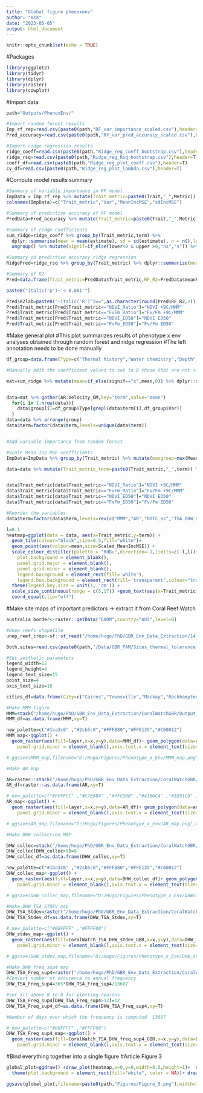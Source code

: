 ```yaml
---
title: "Global figure phenoxenv"
author: "XXX"
date: "2023-05-05"
output: html_document
---
```


```r
knitr::opts_chunk$set(echo = TRUE)
```

#Packages
```r
library(ggplot2)
library(tidyr)
library(dplyr)
library(raster)
library(cowplot)
```

#Import data
```r
path="Outputs/PhenoxEnv/"

#Import random forest results
Imp_rf_rep=read.csv(paste0(path,"RF_var_importance_scaled.csv"),header=T)
Pred_accuracy=read.csv(paste0(path,"RF_var_pred_accuracy_scaled.csv"),header=T)

#Import ridge regression results 
ridge_coeff=read.csv(paste0(path,"Ridge_reg_coeff_bootstrap.csv"),header=T)
ridge_rsq=read.csv(paste0(path,"Ridge_reg_Rsq_bootstrap.csv"),header=T)
coeff_df=read.csv(paste0(path,"Ridge_reg_plot_coeff.csv"),header=T)
cv_df=read.csv(paste0(path,"Ridge_reg_plot_lambda.csv"),header=T)

```

#Compute model results summary
```r
#Summary of variable importance in RF model
ImpData = Imp_rf_rep %>% mutate(Trait_metric=paste0(Trait,"_",Metric)) %>% group_by(Trait_metric,Variable) %>% dplyr::summarize(mean=mean(Varimp),sd=sd(Varimp)) 
colnames(ImpData)=c("Trait_metric","Var","MeanIncMSE","sdIncMSE")

#Summary of predictive accuracy of RF model
PredData=Pred_accuracy %>% mutate(Trait_metric=paste0(Trait,"_",Metric)) %>% group_by(Trait_metric) %>% dplyr::summarize(meanR2=mean(R2_test),sdR2=sd(R2_test),meanR2_adj=mean(R2_test.adj),sdR2_adj=sd(R2_test.adj)) 

#Summary of ridge coefficients
sum_ridge=ridge_coeff %>% group_by(Trait_metric,term) %>%
  dplyr::summarise(mean = mean(estimate), sd = sd(estimate), n = n(),lower=Rmisc::CI(estimate, ci=0.95)[3],upper=Rmisc::CI(estimate, ci=0.95)[1],q1=quantile(estimate)[2],q3=quantile(estimate)[4],median=median(estimate),IQ=q3-q1,min=q1-1.5*IQ,max=q3+1.5*IQ) %>%
  ungroup() %>% mutate(signif=if_else(lower<0 & upper >0,"ns","s")) %>% subset(term !="(Intercept)")

#Summary od predictive accuracy ridge regression
RidgePred=ridge_rsq %>% group_by(Trait_metric) %>% dplyr::summarize(meanR2=mean(Rsq_test),sdR2=sd(Rsq_test))

#Summary of R2
Pred=data.frame(Trait_metric=PredData$Trait_metric,RF_R2=PredData$meanR2,RR_R2=RidgePred$meanR2)

paste0("italic('p')~'< 0.001'")

Pred$R2lab=paste0("~italic('R')^2==",as.character(round(Pred$RF_R2,2)),"/",as.character(round(Pred$RR_R2,2)))
Pred$Trait_metric[Pred$Trait_metric=="NDVI_Ratio"]="NDVI +9C/MMM"
Pred$Trait_metric[Pred$Trait_metric=="FvFm_Ratio"]="Fv/Fm +9C/MMM"
Pred$Trait_metric[Pred$Trait_metric=="NDVI_ED50"]="NDVI ED50"
Pred$Trait_metric[Pred$Trait_metric=="FvFm_ED50"]="Fv/Fm ED50"
```

#Make general plot 
#This plot summarizes results of phenotype x env analyses obtained through random forest and ridge regression
#The left annotation needs to be done manually 
```r
df_group=data.frame(Type=c("Thermal history","Water chemistry","Depth","Clouds","Pig","Hydro"),Var=c("AR,ROTC_ss,TSA_DHW_stdev,DHW_freq_sup4,DHW_collection,DHW_freq_sup4_1year,MMM","Turbidity","Depth","CF30a","Health.score","Velocity_OM"))

#Manually edit the coefficient values to set to 0 those that are not singificantly different from 0 

mat=sum_ridge %>% mutate(mean=if_else(signif=="s",mean,0)) %>% dplyr::select(Trait_metric,term,mean) %>% pivot_wider(names_from="term",values_from="mean") 


data=mat %>% gather(AR:Velocity_OM,key="term",value="mean")
  for(i in 1:nrow(data)){
    data$group[i]=df_group$Type[grepl(data$term[i],df_group$Var)]
  }
data=data %>% arrange(group)
data$term=factor(data$term,levels=unique(data$term))


#Add variable importance from random forest

#Scale Mean Inc MSE coefficients
ImpData=ImpData %>% group_by(Trait_metric) %>% mutate(maxgroup=max(MeanIncMSE),mingroup=min(MeanIncMSE)) %>% ungroup() %>% mutate(meanMSE=mean(MeanIncMSE),Scaled_MeanIncMSE=meanMSE*(MeanIncMSE-mingroup)/(maxgroup-mingroup)) 

data=data %>% mutate(Trait_metric_term=paste0(Trait_metric,"_",term)) %>% merge(ImpData %>% mutate(Trait_metric_term=paste0(Trait_metric,"_",Var)) %>% ungroup() %>% dplyr::select(c(Trait_metric_term,Scaled_MeanIncMSE)),by="Trait_metric_term")


data$Trait_metric[data$Trait_metric=="NDVI_Ratio"]="NDVI +9C/MMM"
data$Trait_metric[data$Trait_metric=="FvFm_Ratio"]="Fv/Fm +9C/MMM"
data$Trait_metric[data$Trait_metric=="NDVI_ED50"]="NDVI ED50"
data$Trait_metric[data$Trait_metric=="FvFm_ED50"]="Fv/Fm ED50"

#Reorder the variables
data$term=factor(data$term,levels=rev(c("MMM","AR","ROTC_ss","TSA_DHW_stdev","DHW_freq_sup4","DHW_collection","DHW_freq_sup4_1year","CF30a","Turbidity","Velocity_OM","Depth","Health.score")))

l=0.1
heatmap=ggplot(data = data, aes(x=Trait_metric,y=term)) + 
  geom_tile(colour="black",size=0.5,fill="white")+
  geom_point(aes(colour=mean,size=Scaled_MeanIncMSE)) +
  scale_colour_distiller(palette = "RdBu",direction=-1,limits=c(-l,l))+ theme_void()+ labs(x="",y="",colour="Ridge regression\nStandardized \nCoefficients",size="Random Forest\nVar Importance\n(Mean Inc MSE)")+ theme(rect = element_rect(fill = "transparent",colour="transparent"),panel.background = element_rect(fill='white'), 
    plot.background = element_blank(), 
    panel.grid.major = element_blank(), 
    panel.grid.minor = element_blank(), 
    legend.background = element_rect(fill='white'),
    legend.box.background = element_rect(fill='transparent',colour="transparent"),axis.text.x=element_text(size=17,color="black",angle=90,vjust=0.5,hjust=0.99),axis.text.y=element_text(size=17,color="black",angle=0,hjust=0.99,vjust=1),axis.title.x = element_text(size=20,color="black"),legend.title = element_text(size=20,color="black"),legend.text = element_text(size=20,color="black"),legend.position = "right",plot.margin = ggplot2::margin(t=3,r=1,b=1,l=1, "cm"),legend.margin=unit(1.5,"cm")) +
  theme(legend.key.size = unit(1, 'cm')) +
  scale_size_continuous(range = c(5,17)) +geom_text(aes(x=Trait_metric,y=13,label=R2lab,fontface=2),data=Pred,angle=45,size=7,hjust=0.2,parse = TRUE) +
  coord_equal(clip="off")
```

#Make site maps of important predictors -> extract it from Coral Reef Watch 
```r
australia_border<-raster::getData("GADM",country="AUS",level=0)

#Unep reefs shapefile
unep_reef_crop<-sf::st_read("/home/hugo/PhD/GBR_Env_Data_Extraction/14_001_WCMC008_CoralReefs2018_v4_1/Custom_data/unep_reefs_cropped.shp")

Both.sites=read.csv(paste0(path,"/Data/GBR_PAM/Sites_thermal_tolerance_summary_v2.csv"),header=T)

#Set aesthetic parameters
legend_width=12
legend_height=4
legend_text_size=15
point_size=4
axis_text_size=18

cities_df=data.frame(City=c("Cairns","Townsville","Mackay","Rockhampton"),Lon=c(145.754120,146.816956,149.186813,150.511673),Lat=c(-16.925491,-19.258965,-21.144337,-23.375000),vjust=c(-0.4,-0.4,-0.4,+0.4),hjust=c(0.6,0,0.1,0))

#Make MMM figure
MMM=stack("/home/hugo/PhD/GBR_Env_Data_Extraction/CoralWatchGBR/Output_metrics/CoralWatch_MMM_GBR.nc")
MMM_df=as.data.frame(MMM,xy=T)

new_palette=c("#1ba3c6" ,"#2cb5c0","#FFF880","#FFE135","#C60012") 
MMM_map<-ggplot() +  
  geom_raster(aes(fill=layer,x=x,y=y),data=MMM_df)+ geom_polygon(data=australia_border, aes(long,lat,group=group),fill="grey",colour="black") + geom_sf(data = unep_reef_crop['LAYER_NAME'],fill="grey") + coord_sf(xlim=c(145,153),ylim=c(-24.5,-14),expand=F)+ theme(legend.position="bottom",panel.border = element_rect(colour = "black", fill=NA, size=0.5),panel.background = element_rect(fill ="transparent"),panel.grid.major = element_blank(),
    panel.grid.minor = element_blank(),axis.text.x = element_text(size=axis_text_size,color="black"),axis.text.y=element_text(size=axis_text_size,color="black"),axis.title.x = element_text(size=20,color="black"),axis.title.y = element_text(size=20,color="black"),legend.title=element_text(size=legend_text_size,vjust=0.9),legend.text=element_text(size=legend_text_size),plot.margin=margin(t = 10, r = 5, b = 5, l = 5, unit = "pt"),legend.key.height = unit(legend_height,"mm"),legend.key.width = unit(legend_width,"mm"),legend.margin=margin(-15, 0, 0, 0)) + geom_point(data=Both.sites,aes(x=Lon,y=Lat),fill="white",size=point_size,shape=21, color="black")+ labs(x="",y="",fill="MMM") +scale_fill_gradientn(colours = new_palette,limits=c(26.5,29),breaks=c(27,28,29))+ scale_x_discrete(breaks=c(145,149,153)) + geom_point(data=cities_df,aes(x=Lon,y=Lat),fill="black",size=point_size,shape=22, color="black") + geom_text(size=6.5,aes(x=Lon+hjust,y=Lat+vjust,label=City),data=cities_df)

# ggsave(MMM_map,filename="D:/Hugo/Figures/Phenotype_x_Env/MMM_map.png",width=16,height=14,dpi=320)

#Make AR map

AR=raster::stack("/home/hugo/PhD/GBR_Env_Data_Extraction/CoralWatchGBR/Output_metrics/CoralWatch_AR_GBR.nc")
AR_df=raster::as.data.frame(AR,xy=T)

# new_palette=c("#FFFFCC" ,"#C7E9B4" ,"#7FCDBB" ,"#41B6C4" ,"#1D91C0" ,"#225EA8" ,"#0C2C84") 
AR_map<-ggplot() +  
  geom_raster(aes(fill=layer,x=x,y=y),data=AR_df)+ geom_polygon(data=australia_border, aes(long,lat,group=group),fill="grey",colour="black") + geom_sf(data = unep_reef_crop['LAYER_NAME'],fill="grey") + coord_sf(xlim=c(145,153),ylim=c(-24.5,-14),expand=F)+ theme(legend.position="bottom",panel.border = element_rect(colour = "black", fill=NA, size=0.5),panel.background = element_rect(fill ="transparent"),panel.grid.major = element_blank(),
    panel.grid.minor = element_blank(),axis.text.x = element_text(size=axis_text_size,color="black"),axis.text.y=element_text(size=axis_text_size,color="black"),axis.title.x = element_text(size=20,color="black"),axis.title.y = element_text(size=20,color="black"),legend.title=element_text(size=legend_text_size,vjust=0.9),legend.text=element_text(size=legend_text_size),plot.margin=margin(t = 10, r = 5, b = 5, l = 5, unit = "pt"),legend.key.height = unit(legend_height,"mm"),legend.key.width = unit(legend_width,"mm"),legend.margin=margin(-15, 0, 0, 0)) + geom_point(data=Both.sites,aes(x=Lon,y=Lat),fill="white",size=point_size,shape=21, color="black")+ labs(x="",y="",fill="AR") +scale_fill_gradientn(colours = new_palette,limits=c(4,11),breaks=c(4,6,8,10)) + scale_x_discrete(breaks=c(145,149,153))+ geom_point(data=cities_df,aes(x=Lon,y=Lat),fill="black",size=point_size,shape=22, color="black") + geom_text(size=6.5,aes(x=Lon+hjust,y=Lat+vjust,label=City),data=cities_df)

# ggsave(AR_map,filename="D:/Hugo/Figures/Phenotype_x_Env/AR_map.png",width=16,height=14,dpi=320)

#Make DHW collection MAP 

DHW_collec=stack("/home/hugo/PhD/GBR_Env_Data_Extraction/CoralWatchGBR/Output_metrics/CoralWatch_DHW_collection_GBR.nc")
DHW_collec[DHW_collec>8]=8
DHW_collec_df=as.data.frame(DHW_collec,xy=T)

new_palette=c("#1ba3c6" ,"#2cb5c0","#FFF880","#FFE135","#C60012") 
DHW_collec_map<-ggplot() +  
  geom_raster(aes(fill=layer,x=x,y=y),data=DHW_collec_df)+ geom_polygon(data=australia_border, aes(long,lat,group=group),fill="grey",colour="black") + geom_sf(data = unep_reef_crop['LAYER_NAME'],fill="grey") + coord_sf(xlim=c(145,153),ylim=c(-24.5,-14),expand=F)+ theme(legend.position="bottom",panel.border = element_rect(colour = "black", fill=NA, size=0.5),panel.background = element_rect(fill ="transparent"),panel.grid.major = element_blank(),
    panel.grid.minor = element_blank(),axis.text.x = element_text(size=axis_text_size,color="black"),axis.text.y=element_text(size=axis_text_size,color="black"),axis.title.x = element_text(size=20,color="black"),axis.title.y = element_text(size=20,color="black"),legend.title=element_text(size=legend_text_size,vjust=0.9),legend.text=element_text(size=legend_text_size),plot.margin=margin(t = 10, r = 5, b = 5, l = 5, unit = "pt"),legend.key.height = unit(legend_height,"mm"),legend.key.width = unit(legend_width,"mm"),legend.margin=margin(-15, 0, 0, 0)) + geom_point(data=Both.sites,aes(x=Lon,y=Lat),fill="white",size=point_size,shape=21, color="black")+ labs(x="",y="",fill="DHW\n2022/03/10") +scale_fill_gradientn(colours = new_palette,limits=c(0,8),breaks=c(2,4,6,8),labels=c(2,4,6,">8")) + scale_x_discrete(breaks=c(145,149,153))+ geom_point(data=cities_df,aes(x=Lon,y=Lat),fill="black",size=point_size,shape=22, color="black") + geom_text(size=6.5,aes(x=Lon+hjust,y=Lat+vjust,label=City),data=cities_df)

# ggsave(DHW_collec_map,filename="D:/Hugo/Figures/Phenotype_x_Env/DHWcollec_map.png",width=16,height=14,dpi=320)

#Make DHW_TSA_STDEV map
DHW_TSA_Stdev=raster("/home/hugo/PhD/GBR_Env_Data_Extraction/CoralWatchGBR/Output_metrics/CoralWatch_TSA_DHW_stdev_GBR.tif")
DHW_TSA_Stdev_df=as.data.frame(DHW_TSA_Stdev,xy=T)

# new_palette=c("#00FFFF" ,"#FFFF00") 
DHW_stdev_map<-ggplot() +  
  geom_raster(aes(fill=CoralWatch_TSA_DHW_stdev_GBR,x=x,y=y),data=DHW_TSA_Stdev_df)+ geom_polygon(data=australia_border, aes(long,lat,group=group),fill="grey",colour="black") + geom_sf(data = unep_reef_crop['LAYER_NAME'],fill="grey") + coord_sf(xlim=c(145,153),ylim=c(-24.5,-14),expand=F)+ theme(legend.position="bottom",panel.border = element_rect(colour = "black", fill=NA, linewidth=0.5),panel.background = element_rect(fill ="transparent"),panel.grid.major = element_blank(),
    panel.grid.minor = element_blank(),axis.text.x = element_text(size=axis_text_size,color="black"),axis.text.y=element_text(size=axis_text_size,color="black"),axis.title.x = element_text(size=20,color="black"),axis.title.y = element_text(size=20,color="black"),legend.title=element_text(size=legend_text_size,vjust=0.9),legend.text=element_text(size=legend_text_size),plot.margin=margin(t = 10, r = 5, b = 5, l = 5, unit = "pt"),legend.key.height = unit(legend_height,"mm"),legend.key.width = unit(legend_width,"mm"),legend.margin=margin(-15, 0, 0, 0)) + geom_point(data=Both.sites,aes(x=Lon,y=Lat),fill="white",size=point_size,shape=21, color="black")+ labs(x="",y="",fill="DHW\nTSA stdev") +scale_fill_gradientn(colours = new_palette,limits=c(0,2.5),breaks=c(0.5,1,1.5,2)) + scale_x_discrete(breaks=c(145,149,153))+ geom_point(data=cities_df,aes(x=Lon,y=Lat),fill="black",size=point_size,shape=22, color="black") + geom_text(size=6.5,aes(x=Lon+hjust,y=Lat+vjust,label=City),data=cities_df)

# ggsave(DHW_stdev_map,filename="D:/Hugo/Figures/Phenotype_x_Env/DHW_stdev_map.png",width=16,height=14,dpi=320)

#Make DHW_freq_sup4 map
DHW_TSA_Freq_sup4=raster("/home/hugo/PhD/GBR_Env_Data_Extraction/CoralWatchGBR/Output_metrics/CoralWatch_TSA_DHW_freq_sup4_GBR.tif")
#Convert number of occurence to annual frequency  
DHW_TSA_Freq_sup4=365*DHW_TSA_Freq_sup4/13607

#Set all above 8 to 8 for plotting reasons 
DHW_TSA_Freq_sup4[DHW_TSA_Freq_sup4>12]=12 
DHW_TSA_Freq_sup4_df=as.data.frame(DHW_TSA_Freq_sup4,xy=T)

#Number of days over which the frequency is computed  13607

# new_palette=c("#00FFFF" ,"#FFFF00") 
DHW_TSA_Freq_sup4_map<-ggplot() +  
  geom_raster(aes(fill=CoralWatch_TSA_DHW_freq_sup4_GBR,x=x,y=y),data=DHW_TSA_Freq_sup4_df)+ geom_polygon(data=australia_border, aes(long,lat,group=group),fill="grey",colour="black") + geom_sf(data = unep_reef_crop['LAYER_NAME'],fill="grey") + coord_sf(xlim=c(145,153),ylim=c(-24.5,-14),expand=F)+ theme(legend.position="bottom",panel.border = element_rect(colour = "black", fill=NA, linewidth=0.5),panel.background = element_rect(fill ="transparent"),panel.grid.major = element_blank(),
    panel.grid.minor = element_blank(),axis.text.x = element_text(size=axis_text_size,color="black"),axis.text.y=element_text(size=axis_text_size,color="black"),axis.title.x = element_text(size=20,color="black"),axis.title.y = element_text(size=20,color="black"),legend.title=element_text(size=legend_text_size,vjust=0.9),legend.text=element_text(size=legend_text_size),plot.margin=margin(t = 10, r = 5, b = 5, l = 5, unit = "pt"),legend.key.height = unit(legend_height,"mm"),legend.key.width = unit(legend_width,"mm"),legend.margin=margin(-15, 0, 0, 0)) + geom_point(data=Both.sites,aes(x=Lon,y=Lat),fill="white",size=point_size,shape=21, color="black")+ labs(x="",y="",fill="DHW>4\nFrequency") +scale_fill_gradientn(colours = new_palette,limits=c(0,12),breaks=c(4,8,12),labels=c(4,8,">12")) + scale_x_discrete(breaks=c(145,149,153))+ geom_point(data=cities_df,aes(x=Lon,y=Lat),fill="black",size=point_size,shape=22, color="black") + geom_text(size=6.5,aes(x=Lon+hjust,y=Lat+vjust,label=City),data=cities_df)
```

#Bind everything together into a single figure
#Article Figure 3
```r

global_plot=ggdraw() +draw_plot(heatmap,x=0,y=0,width=0.5,height=1)+  draw_plot(MMM_map,x=0.47,y=0.5,width=0.25,height=0.5) +  draw_plot(AR_map,x=0.47,y=0,width=0.25,height=0.5)+  draw_plot(DHW_collec_map,x=0.72,y=0.5,width=0.25,height=0.5)+  draw_plot(DHW_TSA_Freq_sup4_map,x=0.72,y=0,width=0.25,height=0.5)+ 
  theme(plot.background = element_rect(fill="white", color = NA))+ draw_plot_label(label=c("a", "b","c","d","e"),x=c(0.05,0.465,0.465,0.715,0.715),c(1, 1,0.5,1,0.5),size = 30)

ggsave(global_plot,filename=paste0(path,"Figures/Figure_5.png"),width=18.5,height=12,dpi=400)
```

